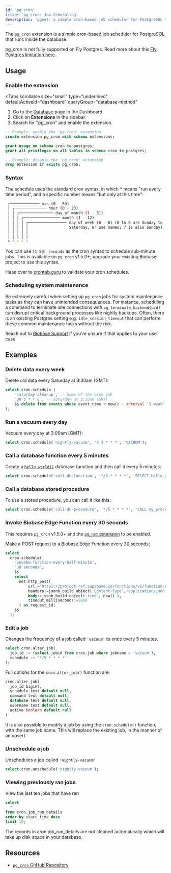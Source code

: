 ```yaml
---
id: 'pg_cron'
title: 'pg_cron: Job Scheduling'
description: 'pgnet: a simple cron-based job scheduler for PostgreSQL that runs inside the database.'
---
```


The `pg_cron` extension is a simple cron-based job scheduler for PostgreSQL that runs inside the database.

<Admonition type="note">

pg_cron is not fully supported on Fly Postgres. Read more about this [Fly Postgres limitation here](/docs/guides/platform/fly-postgres#limitations).

</Admonition>

## Usage

### Enable the extension

<Tabs
  scrollable
  size="small"
  type="underlined"
  defaultActiveId="dashboard"
  queryGroup="database-method"
>
<TabPanel id="dashboard" label="Dashboard">

1. Go to the [Database](https://biobase.studio/dashboard/project/_/database/tables) page in the Dashboard.
2. Click on **Extensions** in the sidebar.
3. Search for "pg_cron" and enable the extension.

</TabPanel>
<TabPanel id="sql" label="SQL">

```sql
-- Example: enable the "pg_cron" extension
create extension pg_cron with schema extensions;

grant usage on schema cron to postgres;
grant all privileges on all tables in schema cron to postgres;

-- Example: disable the "pg_cron" extension
drop extension if exists pg_cron;
```

</TabPanel>
</Tabs>

### Syntax

The schedule uses the standard cron syntax, in which \* means "run every time period", and a specific number means "but only at this time":

```bash
 ┌───────────── min (0 - 59)
 │ ┌────────────── hour (0 - 23)
 │ │ ┌─────────────── day of month (1 - 31)
 │ │ │ ┌──────────────── month (1 - 12)
 │ │ │ │ ┌───────────────── day of week (0 - 6) (0 to 6 are Sunday to
 │ │ │ │ │                  Saturday, or use names; 7 is also Sunday)
 │ │ │ │ │
 │ │ │ │ │
 * * * * *
```

You can use `[1-59] seconds` as the cron syntax to schedule sub-minute jobs. This is available on `pg_cron` v1.5.0+; upgrade your existing Biobase project to use this syntax.

Head over to [crontab.guru](https://crontab.guru/) to validate your cron schedules.

### Scheduling system maintenance

Be extremely careful when setting up `pg_cron` jobs for system maintenance tasks as they can have unintended consequences. For instance, scheduling a command to terminate idle connections with `pg_terminate_backend(pid)` can disrupt critical background processes like nightly backups. Often, there is an existing Postgres setting e.g. `idle_session_timeout` that can perform these common maintenance tasks without the risk.

Reach out to [Biobase Support](https://biobase.studio/support) if you're unsure if that applies to your use case.

## Examples

### Delete data every week

Delete old data every Saturday at 3:30am (GMT):

```sql
select cron.schedule (
    'saturday-cleanup', -- name of the cron job
    '30 3 * * 6', -- Saturday at 3:30am (GMT)
    $$ delete from events where event_time < now() - interval '1 week' $$
);
```

### Run a vacuum every day

Vacuum every day at 3:00am (GMT):

```sql
select cron.schedule('nightly-vacuum', '0 3 * * *', 'VACUUM');
```

### Call a database function every 5 minutes

Create a [`hello_world()`](https://biobase.studio/docs/guides/database/functions?language=sql#simple-functions) database function and then call it every 5 minutes:

```sql
select cron.schedule('call-db-function', '*/5 * * * *', 'SELECT hello_world()');
```

### Call a database stored procedure

To use a stored procedure, you can call it like this:

```sql
select cron.schedule('call-db-procedure', '*/5 * * * *', 'CALL my_procedure()');
```

### Invoke Biobase Edge Function every 30 seconds

<Admonition type="note">

This requires `pg_cron` v1.5.0+ and the [`pg_net` extension](/docs/guides/database/extensions/pgnet) to be enabled.

</Admonition>

Make a POST request to a Biobase Edge Function every 30 seconds:

```sql
select
  cron.schedule(
    'invoke-function-every-half-minute',
    '30 seconds',
    $$
    select
      net.http_post(
          url:='https://project-ref.supabase.co/functions/v1/function-name',
          headers:=jsonb_build_object('Content-Type','application/json', 'Authorization', 'Bearer ' || 'YOUR_ANON_KEY'),
          body:=jsonb_build_object('time', now() ),
          timeout_milliseconds:=5000
      ) as request_id;
    $$
  );
```

### Edit a job

Changes the frequency of a job called `'vacuum'` to once every 5 minutes.

```sql
select cron.alter_job(
  job_id := (select jobid from cron.job where jobname = 'vacuum'),
  schedule := '*/5 * * * *'
);
```

Full options for the `cron.alter_job()` function are:

```sql
cron.alter_job(
  job_id bigint,
  schedule text default null,
  command text default null,
  database text default null,
  username text default null,
  active boolean default null
)
```

It is also possible to modify a job by using the `cron.schedule()` function, with the same job name. This will replace the existing job, in the manner of an upsert.

### Unschedule a job

Unschedules a job called `'nightly-vacuum'`

```sql
select cron.unschedule('nightly-vacuum');
```

### Viewing previously ran jobs

View the last ten jobs that have ran

```sql
select
  *
from cron.job_run_details
order by start_time desc
limit 10;
```

<Admonition type="note">

The records in cron.job_run_details are not cleaned automatically which will take up disk space in your database.

</Admonition>

## Resources

- [`pg_cron` GitHub Repository](https://github.com/citusdata/pg_cron)
